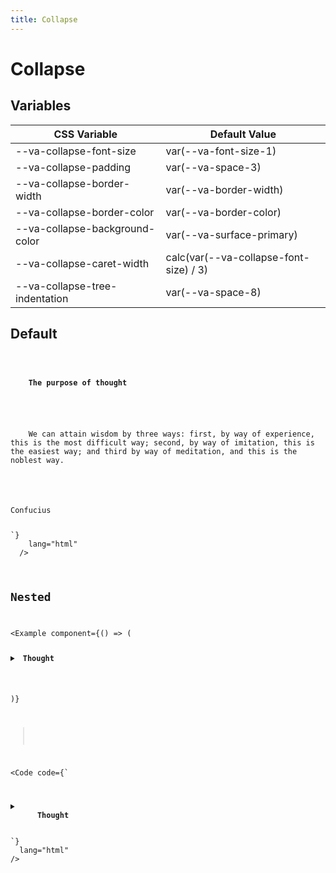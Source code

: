 ```yaml
---
title: Collapse
---
```



# Collapse

## Variables

| CSS Variable                   | Default Value                          |
| ------------------------------ | -------------------------------------- |
| --va-collapse-font-size        | var(--va-font-size-1)                  |
| --va-collapse-padding          | var(--va-space-3)                      |
| --va-collapse-border-width     | var(--va-border-width)                 |
| --va-collapse-border-color     | var(--va-border-color)                 |
| --va-collapse-background-color | var(--va-surface-primary)              |
| --va-collapse-caret-width      | calc(var(--va-collapse-font-size) / 3) |
| --va-collapse-tree-indentation | var(--va-space-8)                      |

## Default

<Example component={Component}>
  <Code
    code={`<details class="va-collapse w-full">
  <summary>
    <strong>The purpose of thought</strong>
  </summary>
  <p>
    We can attain wisdom by three ways: first, by way of experience, this is the most difficult way; second, by way of imitation, this is the easiest way; and third by way of meditation, and this is the noblest way. 
  </p>
  <p>Confucius</p>
</details>`}
    lang="html"
  />
</Example>

## Nested

<Example
  component={() => (
    <div class="va-button-group w-full">
      <details class="va-collapse">
        <summary>
          <strong>Thought</strong>
        </summary>
        <details class="va-collapse">
          <summary>
            <strong>The purpose of thought</strong>
          </summary>
          <details class="va-collapse">
            <summary>
              <strong>1</strong>
            </summary>
            <p>It often happens that a thought comes to us that seems both true and strange, and we hesitate to believe it. But then, if you think about it thoroughly, you see that the thought that seemed strange is the simplest truth, such that once you come to know it, you cannot stop believing in it.</p>
          </details>
           <details class="va-collapse">
            <summary>
              <strong>2</strong>
            </summary>
            <p>
              While living among people, do not forget what you learned in solitude. And in solitude, reflect on what you learned from interacting with people.
            </p>
          </details>
          <button class="va-button"><strong>Buttons can also be nested 🚀</strong></button>
        </details>
      </details>
    </div>

)}

>

<Code
  code={`<div class="va-button-group w-full">
  <details class="va-collapse">
    <summary>
      <strong>Thought</strong>
    </summary>
    <details class="va-collapse">
      <summary>
        <strong>The purpose of thought</strong>
      </summary>
      <details class="va-collapse">
        <summary>
          <strong>1</strong>
        </summary>
        <p>It often happens that a thought comes to us that seems both true and strange, and we hesitate to believe it. But then, if you think about it thoroughly, you see that the thought that seemed strange is the simplest truth, such that once you come to know it, you cannot stop believing in it.</p>
      </details>
        <details class="va-collapse">
        <summary>
          <strong>2</strong>
        </summary>
        <p>
          While living among people, do not forget what you learned in solitude. And in solitude, reflect on what you learned from interacting with people.
        </p>
      </details>
      <button class="va-button"><strong>Buttons can also be nested 🚀</strong></button>
    </details>
  </details>
</div>`}
  lang="html"
/>
</Example>
